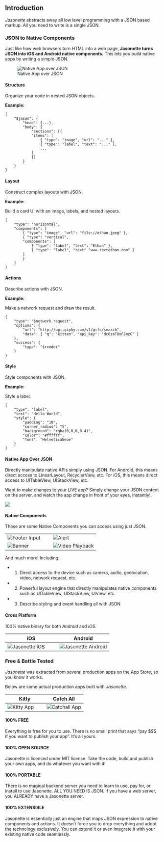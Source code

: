 ## Introduction

*Jasonette* abstracts away all low level programming with a JSON based markup.
All you need to write is a single JSON.

### JSON to Native Components

Just like how web browsers turn HTML into a web page,
**Jasonette turns JSON into iOS and Android native components.**
This lets you build native apps by writing a simple JSON.

![Native App over JSON](images/jasonette/intro/code1.png)

#### Structure

Organize your code in nested JSON objects.

**Example:**

```
{
    "$jason": {
        "head": {...},
        "body": {
            "sections": [{
            "items": [
                { "type": "image", "url": "..." },
                { "type": "label", "text": "..." },
                ...
            ]
            }]
        }
    }
}
```

#### Layout

Construct complex layouts with JSON.

**Example:**

Build a card UI with an image, labels, and nested layouts.


```
{
    "type": "horizontal",
    "components": [
        { "type": "image", "url": "file://ethan.jpeg" },
        { "type": "vertical",
        "components": [
            { "type": "label", "text": "Ethan" },
            { "type": "label", "text" "www.textethan.com" }
        ]
        }
    ]
}
```

#### Actions

Describe actions with JSON.

**Example:** 

Make a network request and draw the result.

```
{
    "type": "$network.request",
    "options": {
        "url": "http://api.giphy.com/v1/gifs/search",
        "data": { "q": "kitten", "api_key": "dc6zaTOxFJmzC" }
    },
    "success": {
        "type": "$render"
    }
}
```

#### Style

Style components with JSON.

**Example:**

Style a label.

```
{
    "type": "label",
    "text": "Hello World",
    "style": {
        "padding": "10",
        "corner_radius": "5",
        "background": "rgba(0,0,0,0.4)",
        "color": "#ffffff",
        "font": "HelveticaNeue"
    }
}
```

#### Native App Over JSON

Directly manipulate native APIs simply using JSON.
For Android, this means direct access to LinearLayout, RecyclerView, etc.
For iOS, this means direct access to UITableView, UIStackView, etc.

Want to make changes to your LIVE app?
Simply change your JSON content on the server,
and watch the app change in front of your eyes, instantly!.

![](images/jasonette/intro/reload.gif)

#### Native Components

These are some Native Components you can access using just JSON.

| | |
|--|--|
| ![Footer Input](images/jasonette/intro/footer_input_focused.jpeg) |  ![Alert](images/jasonette/intro/util_alert_basic.jpeg)
| ![Banner](images/jasonette/intro/util_banner.jpeg) | ![Video Playback](images/jasonette/intro/media_play.jpeg)

And much more! Including:

- 1. Direct access to the device such as camera, audio, geolocation, video, network request, etc.
- 2. Powerful layout engine that directly manipulates native components such as UITableView, UIStackView, UIView, etc.
- 3. Describe styling and event handling all with JSON


#### Cross Platform

100% native binary for both *Android* and *iOS*.

| iOS | Android |
|--|--|
| ![Jasonette iOS](images/jasonette/intro/instagram-ios.gif) | ![Jasonette Android](images/jasonette/intro/instagram-android.gif)

### Free & Battle Tested

*Jasonette* was extracted from several production apps on the 
App Store, so you know it works.

Below are some actual production apps built with *Jasonette*.

| Kitty | Catch All |
|--|--|
| ![Kitty App](images/jasonette/intro/kitty.png) | ![Catchall App](images/jasonette/intro/catchall.jpg)

#### 100% FREE
Everything is free for you to use. 
There is no small print that says "pay $$$ if you want to publish your app". 
It's all yours.

#### 100% OPEN SOURCE
Jasonette is licensed under MIT license. 
Take the code, build and publish your own apps, and do whatever you want with it!


#### 100% PORTABLE
There is no magical backend server you need to 
learn to use, pay for, or install to use Jasonette.
ALL YOU NEED IS JSON. 
If you have a web server, you ALREADY have a Jasonette server.

#### 100% EXTENSIBLE
Jasonette is essentially just an engine that maps JSON expression to native components and actions. It doesn't force you to drop everything and adopt the technology exclusively. You can extend it or even integrate it with your existing native code seamlessly.